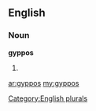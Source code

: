 ==English==

===Noun===
'''gyppos'''

# {{plural of|[[gyppo]]}}

[[Category:English plurals]]

[[ar:gyppos]]
[[my:gyppos]]